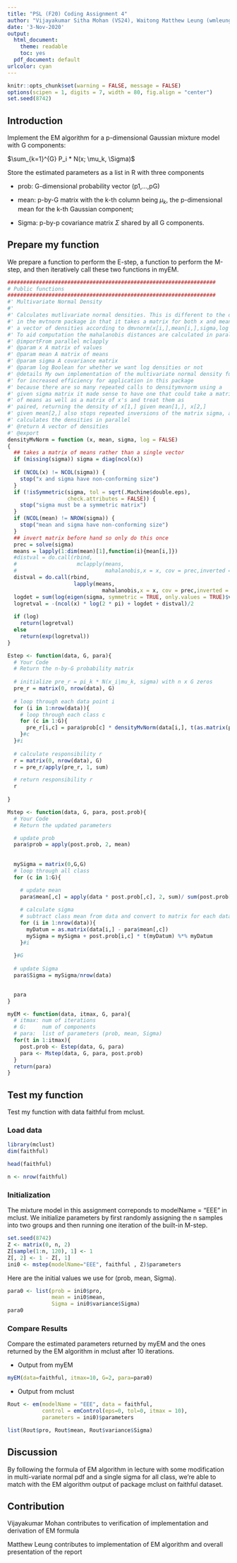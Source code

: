 ```yaml
---
title: "PSL (F20) Coding Assignment 4"
author: "Vijayakumar Sitha Mohan (VS24), Waitong Matthew Leung (wmleung2)"
date: '3-Nov-2020'
output:
  html_document: 
    theme: readable
    toc: yes
  pdf_document: default
urlcolor: cyan
---
```



```r
knitr::opts_chunk$set(warning = FALSE, message = FALSE)
options(scipen = 1, digits = 7, width = 80, fig.align = "center")
set.seed(8742)
```

## Introduction

Implement the EM algorithm for a p-dimensional Gaussian mixture model with G components:

$\sum_{k=1}^{G} P_i * N(x; \mu_k, \Sigma)$

Store the estimated parameters as a list in R with three components

- prob: G-dimensional probability vector (p1,...,pG)

- mean: p-by-G matrix with the k-th column being $\mu_k$, the p-dimensional mean for the
k-th Gaussian component;

- Sigma: p-by-p covariance matrix $\Sigma$ shared by all G components.


## Prepare my function

We prepare a function to perform the E-step, a function to perform the M-step, and then iteratively call these two functions in myEM.



```r

##################################################################
# Public functions
##################################################################
#' Multivariate Normal Density 
#' 
#' Calculates mutlivariate normal densities. This is different to the dmvnorm function 
#' in the mvtnorm package in that it takes a matrix for both x and mean. It then calculates 
#' a vector of densities according to dmvnorm(x[i,],mean[i,],sigma,log = FALSE).
#' To aid computation the mahalanobis distances are calculated in parallel using mclapply.
#' @importFrom parallel mclapply
#' @param x A matrix of values
#' @param mean A matrix of means
#' @param sigma A covariance matrix
#' @param log Boolean for whether we want log densities or not
#' @details My own implementation of the multivariate normal density function
#' for increased efficiency for application in this package
#' because there are so many repeated calls to densitymvnorm using a 
#' given sigma matrix it made sense to have one that could take a matrix 
#' of means as well as a matrix of x's and treat them as 
#' paired, returning the density of x[1,] given mean[1,], x[2,] 
#' given mean[2,] also stops repeated inversions of the matrix sigma, and
#' calculates the densities in parallel
#' @return A vector of densities
#' @export
densityMvNorm = function (x, mean, sigma, log = FALSE) 
{
  ## takes a matrix of means rather than a single vector
  if (missing(sigma)) sigma = diag(ncol(x))
  
  if (NCOL(x) != NCOL(sigma)) {
    stop("x and sigma have non-conforming size")
  }
  if (!isSymmetric(sigma, tol = sqrt(.Machine$double.eps), 
                   check.attributes = FALSE)) {
    stop("sigma must be a symmetric matrix")
  }
  if (NCOL(mean) != NROW(sigma)) {
    stop("mean and sigma have non-conforming size")
  }
  ## invert matrix before hand so only do this once
  prec = solve(sigma)
  means = lapply(1:dim(mean)[1],function(i){mean[i,]})
  #distval = do.call(rbind, 
  #                   mclapply(means, 
  #                            mahalanobis,x = x, cov = prec,inverted = TRUE))
  distval = do.call(rbind, 
                     lapply(means, 
                              mahalanobis,x = x, cov = prec,inverted = TRUE))
  logdet = sum(log(eigen(sigma, symmetric = TRUE, only.values = TRUE)$values))
  logretval = -(ncol(x) * log(2 * pi) + logdet + distval)/2
  
  if (log) 
    return(logretval)
  else 
    return(exp(logretval))
}
```



```r

Estep <- function(data, G, para){
  # Your Code
  # Return the n-by-G probability matrix
  
  # initialize pre_r = pi_k * N(x_i|mu_k, sigma) with n x G zeros
  pre_r = matrix(0, nrow(data), G)
  
  # loop through each data point i
  for (i in 1:nrow(data)){
    # loop through each class c
    for (c in 1:G){
      pre_r[i,c] = para$prob[c] * densityMvNorm(data[i,], t(as.matrix(para$mean[,c])), para$Sigma)
    }#c      
  }#i
  
  # calculate responsibility r
  r = matrix(0, nrow(data), G)
  r = pre_r/apply(pre_r, 1, sum)

  # return responsibility r
  r
  
}

Mstep <- function(data, G, para, post.prob){ 
  # Your Code
  # Return the updated parameters

  # update prob
  para$prob = apply(post.prob, 2, mean)
  
  
  mySigma = matrix(0,G,G)
  # loop through all class
  for (c in 1:G){

    # update mean
    para$mean[,c] = apply(data * post.prob[,c], 2, sum)/ sum(post.prob[,c])
       
    # calculate sigma
    # subtract class mean from data and convert to matrix for each data i
    for (i in 1:nrow(data)){
      myDatum = as.matrix(data[i,] - para$mean[,c])
      mySigma = mySigma + post.prob[i,c] * t(myDatum) %*% myDatum
    }#i
    
  }#G
  
  # update Sigma
  para$Sigma = mySigma/nrow(data)
  

  para  
}

myEM <- function(data, itmax, G, para){
  # itmax: num of iterations
  # G:     num of components
  # para:  list of parameters (prob, mean, Sigma)
  for(t in 1:itmax){
    post.prob <- Estep(data, G, para)
    para <- Mstep(data, G, para, post.prob)
  }
  return(para)
}


```



## Test my function

Test my function with data faithful from mclust.


### Load data

```r

library(mclust)
dim(faithful)


```


```r
head(faithful)

```

```r
n <- nrow(faithful)

```


### Initialization

The mixture model in this assignment correponds to modelName = "EEE" in mclust. We initialize parameters by first randomly assigning the n samples into two groups and then running one iteration of the built-in M-step.

```r

set.seed(8742)
Z <- matrix(0, n, 2) 
Z[sample(1:n, 120), 1] <- 1 
Z[, 2] <- 1 - Z[, 1]
ini0 <- mstep(modelName="EEE", faithful , Z)$parameters

```

Here are the initial values we use for (prob, mean, Sigma).


```r

para0 <- list(prob = ini0$pro, 
              mean = ini0$mean, 
              Sigma = ini0$variance$Sigma)
para0

```



### Compare Results

Compare the estimated parameters returned by myEM and the ones returned by the EM algorithm in mclust after 10 iterations.

- Output from myEM


```r

myEM(data=faithful, itmax=10, G=2, para=para0)

```


- Output from mclust


```r

Rout <- em(modelName = "EEE", data = faithful,
           control = emControl(eps=0, tol=0, itmax = 10), 
           parameters = ini0)$parameters

list(Rout$pro, Rout$mean, Rout$variance$Sigma)

```



## Discussion

By following the formula of EM algorithm in lecture with some modification in multi-variate normal pdf and a single sigma for all class, we're able to match with the EM algorithm output of package mclust on faithful dataset.


## Contribution

Vijayakumar Mohan contributes to verification of implementation and derivation of EM formula

Matthew Leung contributes to implementation of EM algorithm and overall presentation of the report
